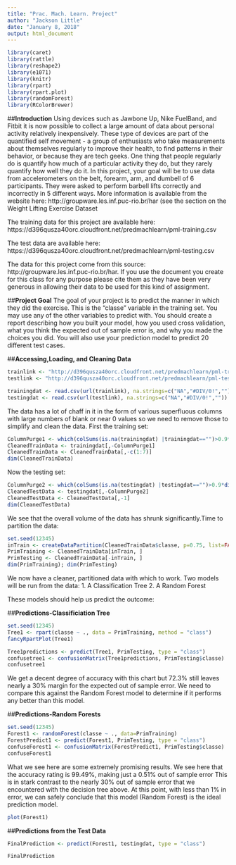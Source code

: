---
title: "Prac. Mach. Learn. Project"
author: "Jackson Little"
date: "January 8, 2018"
output: html_document
---

```{r}
library(caret)
library(rattle)
library(reshape2)
library(e1071)
library(knitr)
library(rpart)
library(rpart.plot)
library(randomForest)
library(RColorBrewer)
```

##**Introduction**
Using devices such as Jawbone Up, Nike FuelBand, and Fitbit it is now possible to collect a large amount of data about personal activity relatively inexpensively. These type of devices are part of the quantified self movement - a group of enthusiasts who take measurements about themselves regularly to improve their health, to find patterns in their behavior, or because they are tech geeks. One thing that people regularly do is quantify how much of a particular activity they do, but they rarely quantify how well they do it. In this project, your goal will be to use data from accelerometers on the belt, forearm, arm, and dumbell of 6 participants. They were asked to perform barbell lifts correctly and incorrectly in 5 different ways. More information is available from the website here: http://groupware.les.inf.puc-rio.br/har (see the section on the Weight Lifting Exercise Dataset

The training data for this project are available here: https://d396qusza40orc.cloudfront.net/predmachlearn/pml-training.csv

The test data are available here: https://d396qusza40orc.cloudfront.net/predmachlearn/pml-testing.csv

The data for this project come from this source: http://groupware.les.inf.puc-rio.br/har. If you use the document you create for this class for any purpose please cite them as they have been very generous in allowing their data to be used for this kind of assignment.

##**Project Goal**
The goal of your project is to predict the manner in which they did the exercise. This is the "classe" variable in the training set. You may use any of the other variables to predict with. You should create a report describing how you built your model, how you used cross validation, what you think the expected out of sample error is, and why you made the choices you did. You will also use your prediction model to predict 20 different test cases.

##**Accessing,Loading, and Cleaning Data**
```{r}
trainlink <- "http://d396qusza40orc.cloudfront.net/predmachlearn/pml-training.csv"
testlink <- "http://d396qusza40orc.cloudfront.net/predmachlearn/pml-testing.csv"

trainingdat <- read.csv(url(trainlink), na.strings=c("NA","#DIV/0!",""))
testingdat <- read.csv(url(testlink), na.strings=c("NA","#DIV/0!",""))
```

The data has a lot of chaff in it in the form of various superfluous columns with large numbers of blank or near 0 values so we need to remove those to simplify and clean the data. First the training set:

```{r}
ColumnPurge1 <- which(colSums(is.na(trainingdat) |trainingdat=="")>0.9*dim(trainingdat)[1]) 
CleanedTrainData <- trainingdat[,-ColumnPurge1]
CleanedTrainData <- CleanedTrainData[,-c(1:7)]
dim(CleanedTrainData)
```

Now the testing set:

```{r}
ColumnPurge2 <- which(colSums(is.na(testingdat) |testingdat=="")>0.9*dim(testingdat)[1]) 
CleanedTestData <- testingdat[,-ColumnPurge2]
CleanedTestData <- CleanedTestData[,-1]
dim(CleanedTestData)
```


We see that the overall volume of the data has shrunk significantly.Time to partition the data:

```{r}
set.seed(12345)
inTrain <- createDataPartition(CleanedTrainData$classe, p=0.75, list=FALSE)
PrimTraining <- CleanedTrainData[inTrain, ]
PrimTesting <- CleanedTrainData[-inTrain, ]
dim(PrimTraining); dim(PrimTesting)
```

We now have a cleaner, partitioned data with which to work. Two models will be run from the data: 
1. A Classification Tree
2. A Random Forest


These models should help us predict the outcome:

##**Predictions-Classificiation Tree**

```{r}
set.seed(12345)
Tree1 <- rpart(classe ~ ., data = PrimTraining, method = "class")
fancyRpartPlot(Tree1)
```

```{r}
Tree1predictions <- predict(Tree1, PrimTesting, type = "class")
confusetree1 <- confusionMatrix(Tree1predictions, PrimTesting$classe)
confusetree1
```
We get a decent degree of accuracy with this chart but 72.3% still leaves nearly a 30% margin for the expected out of sample error. We need to compare this against the Random Forest model to determine if it performs any better than this model. 

##**Predictions-Random Forests**
```{r}
set.seed(12345)
Forest1 <- randomForest(classe ~ ., data=PrimTraining)
ForestPredict1 <- predict(Forest1, PrimTesting, type = "class")
confuseForest1 <- confusionMatrix(ForestPredict1, PrimTesting$classe)
confuseForest1
```

What we see here are some extremely promising results. We see here that the accuracy rating is 99.49%, making just a 0.51% out of sample error This is in stark contrast to the nearly 30% out of sample error that we encountered with the decision tree above. At this point, with less than 1% in error, we can safely conclude that this model (Random Forest) is the ideal prediction model. 

```{r}
plot(Forest1)
```

##**Predictions from the Test Data**
```{r}
FinalPrediction <- predict(Forest1, testingdat, type = "class")

FinalPrediction
```






